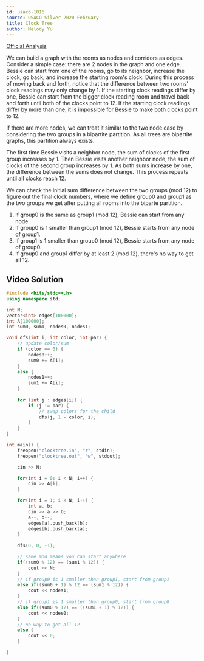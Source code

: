 ```yaml
---
id: usaco-1016
source: USACO Silver 2020 February
title: Clock Tree
author: Melody Yu
---
```


[Official Analysis](http://www.usaco.org/current/data/sol_clocktree_silver_feb20.html)

We can build a graph with the rooms as nodes and corridors as edges. Consider a simple case: there are 2 nodes in the graph and one edge.
Bessie can start from one of the rooms, go to its neighbor, increase the clock, go back, and increase the starting room's clock.
During this process of moving back and forth, notice that the difference between two rooms' clock readings may only change by 1.
If the starting clock readings differ by one, Bessie can start from the bigger clock reading room and travel back and forth until both of the clocks point to 12.
If the starting clock readings differ by more than one, it is impossible for Bessie to make both clocks point to 12.

If there are more nodes, we can treat it similar to the two node case by considering the two groups in a bipartite partition. As all trees are bipartite graphs, this partition always exists.

The first time Bessie visits a neighbor node, the sum of clocks of the first group increases by 1.
Then Bessie visits another neighbor node, the sum of clocks of the second group increases by 1.
As both sums increase by one, the difference between the sums does not change.
This process repeats until all clocks reach 12.

We can check the initial sum difference between the two groups (mod 12) to figure out the final clock numbers, where we define group0 and group1 as the two groups we get after putting all rooms into the biparte partition.

1. If group0 is the same as group1 (mod 12), Bessie can start from any node.
2. If group0 is 1 smaller than group1 (mod 12), Bessie starts from any node of group1.
3. If group1 is 1 smaller than group0 (mod 12), Bessie starts from any node of group0.
4. If group0 and group1 differ by at least 2 (mod 12), there's no way to get all 12.

## Video Solution

<Youtube id="vMA54A2AT0I" />

<LanguageSection>

<CPPSection>

```cpp
#include <bits/stdc++.h>
using namespace std;

int N;
vector<int> edges[100000];
int A[100000];
int sum0, sum1, nodes0, nodes1;

void dfs(int i, int color, int par) {
	// update color/sum
	if (color == 0) {
		nodes0++;
		sum0 += A[i];
	}
	else {
		nodes1++;
		sum1 += A[i];
	}
	
	for (int j : edges[i]) {				   
		if (j != par) {
			// swap colors for the child
			dfs(j, 1 - color, i);
		}
	}
}

int main() {
	freopen("clocktree.in", "r", stdin);
	freopen("clocktree.out", "w", stdout);

	cin >> N;

	for(int i = 0; i < N; i++) {
		cin >> A[i];
	}

	for(int i = 1; i < N; i++) {	
		int a, b;
		cin >> a >> b;
		a--, b--;
		edges[a].push_back(b);
		edges[b].push_back(a);
	}
	
	dfs(0, 0, -1);

	// same mod means you can start anywhere
	if((sum0 % 12) == (sum1 % 12)) {
		cout << N;
	}
	// if group0 is 1 smaller than group1, start from group1
	else if((sum0 + 1) % 12 == (sum1 % 12)) {
		cout << nodes1;
	}
	// if group1 is 1 smaller than group0, start from group0
	else if((sum0 % 12) == ((sum1 + 1) % 12)) {
		cout << nodes0;
	}
	// no way to get all 12
	else {
		cout << 0;
	}

}
```

</CPPSection>


</LanguageSection>
